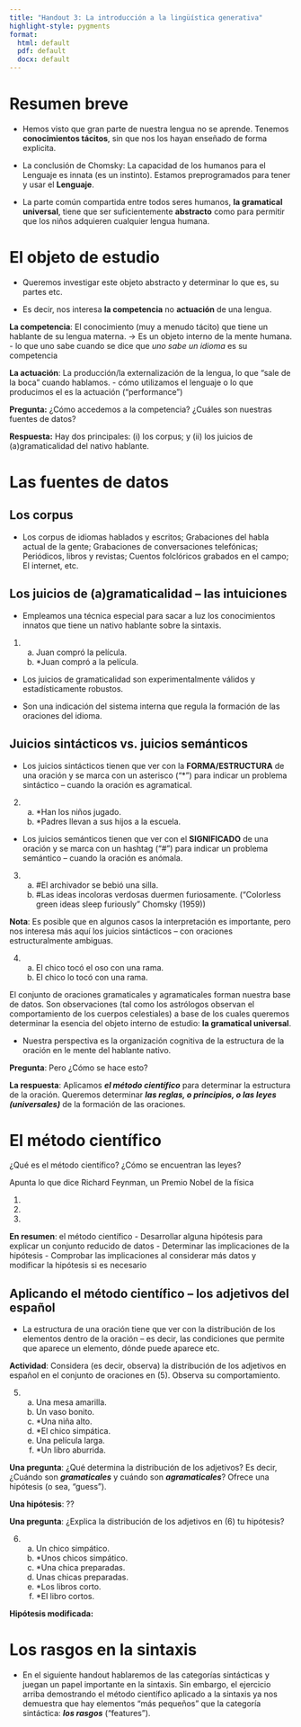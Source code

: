 ```yaml
---
title: "Handout 3: La introducción a la lingüística generativa"
highlight-style: pygments
format:
  html: default
  pdf: default
  docx: default
---
```


# Resumen breve

-   Hemos visto que gran parte de nuestra lengua no se aprende. Tenemos **conocimientos tácitos**, sin que nos los hayan enseñado de forma explicita.

-   La conclusión de Chomsky: La capacidad de los humanos para el Lenguaje es innata (es un instinto). Estamos preprogramados para tener y usar el **Lenguaje**.

-   La parte común compartida entre todos seres humanos, **la gramatical universal**, tiene que ser suficientemente **abstracto** como para permitir que los niños adquieren cualquier lengua humana.

# El objeto de estudio

-   Queremos investigar este objeto abstracto y determinar lo que es, su partes etc.

-   Es decir, nos interesa **la competencia** no **actuación** de una lengua.

**La competencia**: El conocimiento (muy a menudo tácito) que tiene un hablante de su lengua materna. → Es un objeto interno de la mente humana.
    - lo que uno sabe cuando se dice que *uno sabe un idioma* es su competencia
    
**La actuación**: La producción/la externalización de la lengua, lo que “sale de la boca” cuando hablamos. 
    - cómo utilizamos el lenguaje o lo que producimos el es la actuación (“performance”)
    
**Pregunta:** ¿Cómo accedemos a la competencia? ¿Cuáles son nuestras fuentes de datos?

**Respuesta:** Hay dos principales: (i) los corpus; y (ii) los juicios de (a)gramaticalidad del nativo hablante.

# Las fuentes de datos

## Los corpus 

- Los corpus de idiomas hablados y escritos; Grabaciones del habla actual de la gente; Grabaciones de conversaciones telefónicas; Periódicos, libros y revistas;  Cuentos folclóricos grabados en el campo; El internet, etc.

## Los juicios de (a)gramaticalidad – las intuiciones

- Empleamos una técnica especial para sacar a luz los conocimientos innatos que tiene un nativo hablante sobre la sintaxis. 

(1) a. Juan compró la película.
    b. *Juan compró a la película.

- Los juicios de gramaticalidad son experimentalmente válidos y 
estadísticamente robustos. 

- Son una indicación del sistema interna que regula la formación de las oraciones del idioma. 

## Juicios sintácticos vs. juicios semánticos

- Los juicios sintácticos tienen que ver con la **FORMA/ESTRUCTURA** de una oración y se marca con un asterisco (“*”) para indicar un problema sintáctico – cuando la oración es agramatical.

(2)	a.	*Han los niños jugado.
	b.	*Padres llevan a sus hijos a la escuela.

- Los juicios semánticos tienen que ver con el **SIGNIFICADO** de una oración y se marca con un hashtag (“#”) para indicar un problema semántico – cuando la oración es anómala. 
 
(3) a.	#El archivador se bebió una silla.
    b.	#Las ideas incoloras verdosas duermen furiosamente. 
		(“Colorless green ideas sleep furiously” Chomsky (1959))
		
**Nota**: Es posible que en algunos casos la interpretación es importante, pero nos interesa más aquí los juicios sintácticos – con oraciones estructuralmente ambiguas. 

(4)	a.	El chico tocó el oso con una rama.
    b.	El chico lo tocó con una rama.
    
El conjunto de oraciones gramaticales y agramaticales forman nuestra base de datos. Son observaciones (tal como los astrólogos observan el comportamiento de los cuerpos celestiales) a base de los cuales queremos determinar la esencia del objeto interno de estudio: **la gramatical universal**.

- Nuestra perspectiva es la organización cognitiva de la estructura de la oración en le mente del hablante nativo.

**Pregunta**: Pero ¿Cómo se hace esto?

**La respuesta**: Aplicamos ***el método científico*** para determinar la estructura de la oración. Queremos determinar ***las reglas, o principios, o las leyes (universales)*** de la formación de las oraciones.

# El método científico

¿Qué es el método científico? ¿Cómo se encuentran las leyes?

Apunta lo que dice Richard Feynman, un Premio Nobel de la física

1. 

2. 

3. 

**En resumen**: el método científico
    - Desarrollar alguna hipótesis para explicar un conjunto reducido de datos
    - Determinar las implicaciones de la hipótesis
    - Comprobar las implicaciones al considerar más datos y modificar la hipótesis si es necesario

## Aplicando el método científico – los adjetivos del español

- La estructura de una oración tiene que ver con la distribución de los elementos dentro de la oración – es decir, las condiciones que permite que aparece un elemento, dónde puede aparece etc. 

**Actividad**: Considera (es decir, observa) la distribución de los adjetivos en español en el conjunto de oraciones en (5). Observa su comportamiento. 

(5) a. Una mesa amarilla.
    b. Un vaso bonito. 
    c. *Una niña alto. 
    d. *El chico simpática.
    e. Una película larga.
    f. *Un libro aburrida.  

**Una pregunta**: ¿Qué determina la distribución de los adjetivos? Es decir, ¿Cuándo son ***gramaticales*** y cuándo son ***agramaticales***? Ofrece una hipótesis (o sea, “guess”).

**Una hipótesis**: ??

**Una pregunta**: ¿Explica la distribución de los adjetivos en (6) tu hipótesis?

(6) a. Un chico simpático.
    b. *Unos chicos simpático.
    c. *Una chica preparadas. 
    d. Unas chicas preparadas.
    e. *Los libros corto.	
    f. *El libro cortos.

**Hipótesis modificada:**

# Los rasgos en la sintaxis

- En el siguiente handout hablaremos de las categorías sintácticas y juegan un papel importante en la sintaxis. Sin embargo, el ejercicio arriba demostrando el método científico aplicado a la sintaxis ya nos demuestra que hay elementos “más pequeños” que la categoría sintáctica: ***los rasgos*** (“features”). 